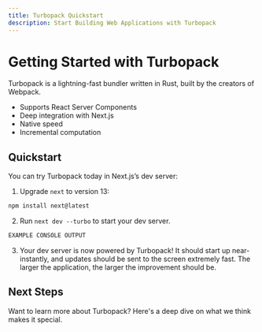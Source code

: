 ```yaml
---
title: Turbopack Quickstart
description: Start Building Web Applications with Turbopack
---
```



# Getting Started with Turbopack

Turbopack is a lightning-fast bundler written in Rust, built by the creators of Webpack.

- Supports React Server Components
- Deep integration with Next.js
- Native speed
- Incremental computation

## Quickstart

You can try Turbopack today in Next.js’s dev server:

1. Upgrade `next` to version 13:

```bash
npm install next@latest
```

2. Run `next dev --turbo` to start your dev server.

```bash
EXAMPLE CONSOLE OUTPUT
```

3. Your dev server is now powered by Turbopack! It should start up near-instantly, and updates should be sent to the screen extremely fast. The larger the application, the larger the improvement should be.

## Next Steps

Want to learn more about Turbopack? Here's a deep dive on what we think makes it special.

<TurbopackQuickstartArea />
